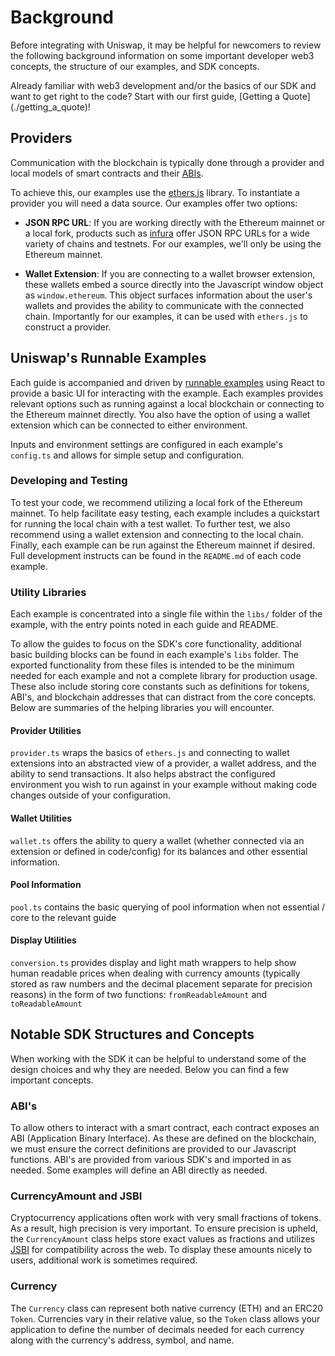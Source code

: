 
# Background

Before integrating with Uniswap, it may be helpful for newcomers to review the following background information on some important developer web3 concepts, the structure of our examples, and SDK concepts.

<Callout type="info" emoji="ℹ️">
Already familiar with web3 development and/or the basics of our SDK and want to get right to the code? Start with our first guide, [Getting a Quote](./getting_a_quote)!
</Callout>



## Providers

Communication with the blockchain is typically done through a provider and local models of smart contracts and their [ABIs](./guides#abis).

To achieve this, our examples use the [ethers.js](https://docs.ethers.io/v5/) library. To instantiate a provider you will need a data source. Our examples offer two options:

- **JSON RPC URL**: If you are working directly with the Ethereum mainnet or a local fork, products such as [infura](https://infura.io/) offer JSON RPC URLs for a wide variety of chains and testnets. For our examples, we'll only be using the Ethereum mainnet.

- **Wallet Extension**: If you are connecting to a wallet browser extension, these wallets embed a source directly into the Javascript window object as `window.ethereum`. This object surfaces information about the user's wallets and provides the ability to communicate with the connected chain. Importantly for our examples, it can be used with `ethers.js` to construct a provider.

## Uniswap's Runnable Examples

Each guide is accompanied and driven by [runnable examples](https://github.com/Uniswap/examples/tree/main/v3-sdk) using React to provide a basic UI for interacting with the example. Each examples provides relevant options such as running against a local blockchain or connecting to the Ethereum mainnet directly. You also have the option of using a wallet extension which can be connected to either environment.

Inputs and environment settings are configured in each example's `config.ts` and allows for simple setup and configuration.

### Developing and Testing

To test your code, we recommend utilizing a local fork of the Ethereum mainnet. To help facilitate easy testing, each example includes a quickstart for running the local chain with a test wallet. To further test, we also recommend using a wallet extension and connecting to the local chain. Finally, each example can be run against the Ethereum mainnet if desired. Full development instructs can be found in the `README.md` of each code example.

### Utility Libraries

Each example is concentrated into a single file within the `libs/` folder of the example, with the entry points noted in each guide and README.

To allow the guides to focus on the SDK's core functionality, additional basic building blocks can be found in each example's `libs` folder. The exported functionality from these files is intended to be the minimum needed for each example and not a complete library for production usage. These also include storing core constants such as definitions for tokens, ABI's, and blockchain addresses that can distract from the core concepts. Below are summaries of the helping libraries you will encounter.

#### Provider Utilities

`provider.ts` wraps the basics of `ethers.js` and connecting to wallet extensions into an abstracted view of a provider, a wallet address, and the ability to send transactions. It also helps abstract the configured environment you wish to run against in your example without making code changes outside of your configuration.

#### Wallet Utilities

`wallet.ts` offers the ability to query a wallet (whether connected via an extension or defined in code/config) for its balances and other essential information.

#### Pool Information

`pool.ts` contains the basic querying of pool information when not essential / core to the relevant guide

#### Display Utilities

`conversion.ts` provides display and light math wrappers to help show human readable prices when dealing with currency amounts (typically stored as raw numbers and the decimal placement separate for precision reasons) in the form of two functions: `fromReadableAmount` and `toReadableAmount`

## Notable SDK Structures and Concepts

When working with the SDK it can be helpful to understand some of the design choices and why they are needed. Below you can find a few important concepts.

### ABI's

To allow others to interact with a smart contract, each contract exposes an ABI (Application Binary Interface). As these are defined on the blockchain, we must ensure the correct definitions are provided to our Javascript functions. ABI's are provided from various SDK's and imported in as needed. Some examples will define an ABI directly as needed.

### CurrencyAmount and JSBI

Cryptocurrency applications often work with very small fractions of tokens. As a result, high precision is very important. To ensure precision is upheld, the `CurrencyAmount` class helps store exact values as fractions and utilizes [JSBI](https://github.com/GoogleChromeLabs/jsbi) for compatibility across the web. To display these amounts nicely to users, additional work is sometimes required.

### Currency

The `Currency` class can represent both native currency (ETH) and an ERC20 `Token`. Currencies vary in their relative value, so the `Token` class allows your application to define the number of decimals needed for each currency along with the currency's address, symbol, and name.
